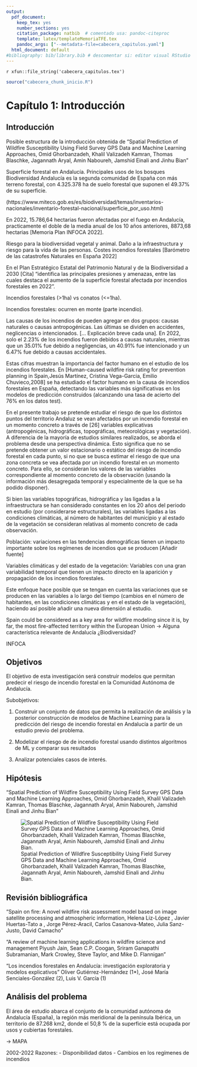 ```yaml
---
output:
  pdf_document:
    keep_tex: yes
    number_sections: yes
    citation_package: natbib  # comentado usa: pandoc-citeproc
    template: latex/templateMemoriaTFE.tex
    pandoc_args: ["--metadata-file=cabecera_capitulos.yaml"]
  html_document: default
#bibliography: bib/library.bib # descomentar si: editor visual RStudio  
---
```


<!-- escribir 2 para capítulo 3 -->
<!-- \setcounter{chapter}{2} -->
<!-- \pagenumbering{arabic} -->

`r xfun::file_string('cabecera_capitulos.tex')`

```r
source("cabecera_chunk_inicio.R")
```

# Capítulo 1: Introducción

## Introducción

Posible estructura de la introducción obtenida de "Spatial Prediction of Wildfire Susceptibility Using Field Survey GPS Data and Machine Learning Approaches, Omid Ghorbanzadeh, Khalil Valizadeh Kamran, Thomas Blaschke, Jagannath Aryal, Amin Naboureh, Jamshid Einali and Jinhu Bian"

<!-- 1. Importancia de los bosques y de su monitorización para una adecuada gestión. -->
Superficie forestal en Andalucía.
Principales usos de los bosques
Biodiversidad
Andalucía es la segunda comunidad de España con más terreno forestal, con 4.325.378 ha de suelo forestal que suponen el 49.37% de su superficie.

(https://www.miteco.gob.es/es/biodiversidad/temas/inventarios-nacionales/inventario-forestal-nacional/superficie_por_uso.html)


<!-- 2. Papel de los incendios forestales en el ecosistema.Influencia del humano. Consecuencias de los incendios para las personas. -->
En 2022, 15.786,64 hectarias fueron afectadas por el fuego en Andalucía, practicamente el doble de la media anual de los 10 años anteriores,  8873,68 hectarias [Memoria Plan INFOCA 2022].

Riesgo para la biodiversidad vegetal y animal. 
Daño a la infraestructura y riesgo para la vida de las personas.
Costes incendios forestales [Barómetro de las catastrofes Naturales en España 2022]


En el Plan Estratégico Estatal del Patrimonio Natural y de la Biodiversidad a 2030 [Cita] "identifica las principales presiones y amenazas, entre las cuales destaca el aumento de la superficie forestal afectada por incendios forestales en 2022".

Incendios forestales (>1ha) vs conatos (<=1ha).

Incendios forestales: ocurren en monte (parte incendio).

Las causas de los incendios de pueden agregar en dos grupos: causas naturales o causas antropogénicas.
Las últimas se dividen en accidentes, neglicencias o intencionados. [... Explicación breve cada una]. En 2022, solo el 2.23% de los incendios fueron debidos a causas naturales, mientras que un 35.01% fue debido a negligencias, un 40.91% fue intencionado y un 6.47% fue debido a causas accidentales. 

Estas cifras muestran la importancia del factor humano en el estudio de los incendios forestales. En [Human-caused wildfire risk rating for prevention planning in Spain,Jesús Martínez, Cristina Vega-Garcia, Emilio Chuvieco,2008] se ha estudiado el factor humano en la causa de incendios forestales en España, detectando las variables más significativas en los modelos de predicción construidos (alcanzando una tasa de acierto del 76% en los datos test).



<!-- 3. Efectos del cambio climático y factor humano -->


<!-- 4. Dificultad de la predicción de incendios forestales y necesidad de la misma -->


<!-- 5. Uso de AI y ML para abordar el problema. GIS. -->


<!-- 6. Estado del arte del campo de estudio -->


<!-- 7. Enfoque del trabajo presente -->

En el presente trabajo se pretende estudiar el riesgo de que los distintos puntos del territorio Andaluz se vean afectados por un incendio forestal en un momento concreto a través de [26] variables explicativas (antropogénicas, hidrográficas, topográficas, meteorológicas y vegetación). A diferencia de la mayoría de estudios similares realizados, se aborda el problema desde una perspectiva dinámica. Esto significa que no se pretende obtener un valor estacionario o estático del riesgo de incendio forestal en cada punto, si no que se busca estimar el riesgo de que una zona concreta se vea afectada por un incendio forestal en un momento concreto. Para ello, se consideran los valores de las variables correspondiente al momento concreto de la observación (usando la información más desagregada temporal y especialmente de la que se ha podido disponer). 

Si bien las variables topográficas, hidrográfica y las ligadas a la infraestructura se han considerado constantes en los 20 años del periodo en estudio (por considerarse estructurales), las variables ligadas a las condiciones climáticas, al número de habitantes del municipio y al estado de la vegetación se consideran relativas al momento concreto de cada observación. 

Población: variaciones en las tendencias demográficas tienen un impacto importante sobre los regímenes de incendios que se producen [Añadir fuente]

Variables climáticas y del estado de la vegetación: Variables con una gran variabilidad temporal que tienen un impacto directo en la aparición y propagación de los incendios forestales.

Este enfoque hace posible que se tengan en cuenta las variaciones que se producen en las variables a lo largo del tiempo (cambios en el número de habitantes, en las condiciones climáticas y en el estado de la vegetación), haciendo así posible añadir una nueva dimensión al estudio.






Spain could be considered as a key area for wildfire modeling since it is, by far, the most fire-affected territory within the European Union -> Alguna característica relevante de Andalucía ¿Biodiversidad?

INFOCA


## Objetivos

El objetivo de esta investigación será construir modelos que permitan predecir el riesgo de incendio forestal en la Comunidad Autónoma de Andalucía.

Subobjetivos: 

1. Construir un conjunto de datos que permita la realización de análisis y la posterior construcción de modelos de Machine Learning para la predicción del riesgo de incendio forestal en Andalucía a partir de un estudio previo del problema. 

2. Modelizar el riesgo de de incendio forestal usando distintos algoritmos de ML y comparar sus resultados

3. Analizar potenciales casos de interés.

## Hipótesis

"Spatial Prediction of Wildfire Susceptibility Using Field Survey GPS Data and Machine Learning Approaches, Omid Ghorbanzadeh, Khalil Valizadeh Kamran, Thomas Blaschke, Jagannath Aryal, Amin Naboureh, Jamshid Einali and Jinhu Bian"

![Spatial Prediction of Wildfire Susceptibility Using Field Survey GPS Data and Machine Learning Approaches, Omid Ghorbanzadeh, Khalil Valizadeh Kamran, Thomas Blaschke, Jagannath Aryal, Amin Naboureh, Jamshid Einali and Jinhu Bian.](D:/usuario/Documents/Universidad/5º/TFG - organizado/memoriaTFE/private/hipotesis_efecto_variables.png)

## Revisión bibliográfica
"Spain on fire: A novel wildfire risk assessment model based on image satellite processing and atmospheric information, Helena Liz-López , Javier Huertas-Tato a , Jorge Pérez-Aracil, Carlos Casanova-Mateo, Julia Sanz-Justo, David Camacho"

"A review of machine learning applications in wildfire science and management Piyush Jain, Sean C.P. Coogan, Sriram Ganapathi Subramanian, Mark Crowley, Steve Taylor, and Mike D. Flannigan"

"Los incendios forestales en Andalucía: investigación exploratoria y modelos explicativos" Oliver Gutiérrez-Hernández (1*), José María Senciales-González (2), Luis V. García (1)


## Análisis del problema
<!-- Se puede incluir directamente en la introducción -->

<!-- Área de de estudio -->
El área de estudio abarca el conjunto de la comunidad autónoma de Andalucía (España), la región más meridional de la península Ibérica, un territorio de 87.268 km2, donde el 50,8 % de la superficie está ocupada por usos y cubiertas forestales.

-> MAPA

<!-- Franja temporal del estudio -->
2002-2022 Razones:
  - Disponibilidad datos
  - Cambios en los regímenes de incendios
  
  
<!-- ¿Qué es un incendio forestal? -->

